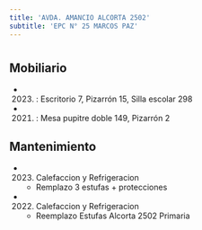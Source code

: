 ```yaml
---
title: 'AVDA. AMANCIO ALCORTA 2502'
subtitle: 'EPC N° 25 MARCOS PAZ'
---
```


#


## Mobiliario

*  (2023) : Escritorio 7, Pizarrón 15, Silla escolar 298 

*  (2021) : Mesa pupitre doble 149, Pizarrón 2 





## Mantenimiento

*  (2023) Calefaccion y Refrigeracion 
    + Remplazo 3 estufas + protecciones

*  (2022) Calefaccion y Refrigeracion 
    + Reemplazo Estufas Alcorta 2502 Primaria



